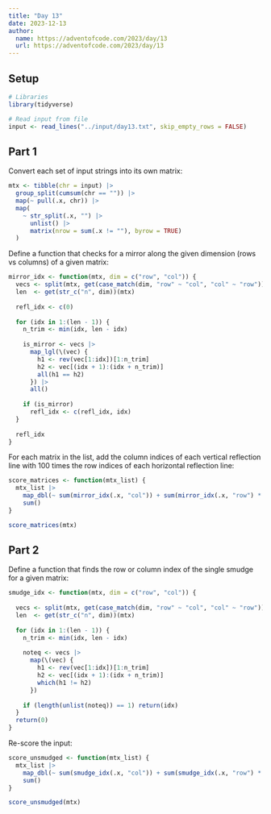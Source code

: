 ```yaml
---
title: "Day 13"
date: 2023-12-13
author:
  name: https://adventofcode.com/2023/day/13
  url: https://adventofcode.com/2023/day/13
---
```


## Setup

```r

# Libraries
library(tidyverse)

# Read input from file
input <- read_lines("../input/day13.txt", skip_empty_rows = FALSE)

```

## Part 1

Convert each set of input strings into its own matrix:

```r

mtx <- tibble(chr = input) |> 
  group_split(cumsum(chr == "")) |> 
  map(~ pull(.x, chr)) |> 
  map(
    ~ str_split(.x, "") |> 
      unlist() |> 
      matrix(nrow = sum(.x != ""), byrow = TRUE)
  )

```

Define a function that checks for a mirror along the given dimension (rows vs columns) of a given matrix:

```r

mirror_idx <- function(mtx, dim = c("row", "col")) {
  vecs <- split(mtx, get(case_match(dim, "row" ~ "col", "col" ~ "row"))(mtx))
  len  <- get(str_c("n", dim))(mtx)
  
  refl_idx <- c(0)
  
  for (idx in 1:(len - 1)) {
    n_trim <- min(idx, len - idx)
    
    is_mirror <- vecs |> 
      map_lgl(\(vec) {
        h1 <- rev(vec[1:idx])[1:n_trim]
        h2 <- vec[(idx + 1):(idx + n_trim)]
        all(h1 == h2)
      }) |> 
      all()
    
    if (is_mirror) 
      refl_idx <- c(refl_idx, idx)
  }
  
  refl_idx
}

```

For each matrix in the list, add the column indices of each vertical reflection line with 100 times the row indices of each horizontal reflection line:

```r

score_matrices <- function(mtx_list) {
  mtx_list |> 
    map_dbl(~ sum(mirror_idx(.x, "col")) + sum(mirror_idx(.x, "row") * 100)) |> 
    sum()
}

score_matrices(mtx)

```

## Part 2

Define a function that finds the row or column index of the single smudge for a given matrix:

```r

smudge_idx <- function(mtx, dim = c("row", "col")) {
  
  vecs <- split(mtx, get(case_match(dim, "row" ~ "col", "col" ~ "row"))(mtx))
  len  <- get(str_c("n", dim))(mtx)
  
  for (idx in 1:(len - 1)) {
    n_trim <- min(idx, len - idx)
    
    noteq <- vecs |> 
      map(\(vec) {
        h1 <- rev(vec[1:idx])[1:n_trim]
        h2 <- vec[(idx + 1):(idx + n_trim)]
        which(h1 != h2)
      })
    
    if (length(unlist(noteq)) == 1) return(idx)
  }
  return(0)
}

```

Re-score the input:

```r

score_unsmudged <- function(mtx_list) {
  mtx_list |> 
    map_dbl(~ sum(smudge_idx(.x, "col")) + sum(smudge_idx(.x, "row") * 100)) |> 
    sum()
}

score_unsmudged(mtx)

```


